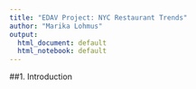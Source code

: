 ```yaml
---
title: "EDAV Project: NYC Restaurant Trends"
author: "Marika Lohmus"
output:
  html_document: default
  html_notebook: default
---
```

##1. Introduction